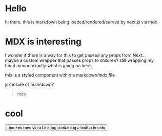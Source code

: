 

# Hello

hi there. this is markdown being loaded/rendered/served by next.js via mdx

# MDX is interesting

I wonder if there is a way for this to get passed any props from Next...
maybe a custom wrapper that passes props to children?
still wrapping my head around exactly what is going on here.

<Box color="primary" bg="secondary" p="2">
  this is a styled component within a markdown/mdx file
</Box>

<Meme meme="tenguy">jsx inside of markdown?</Meme>

> mdx

# cool

<Link href="/memes"><Button color="secondary" bg="primary" p="2">more memes via a Link tag containing a button in mdx</Button></Link>

